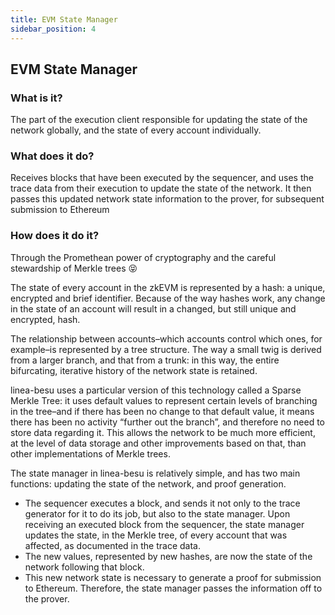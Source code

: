 ```yaml
---
title: EVM State Manager
sidebar_position: 4
---
```


## EVM State Manager

### What is it?

The part of the execution client responsible for updating the state of the network globally, and the state of every account individually.

### What does it do?

Receives blocks that have been executed by the sequencer, and uses the trace data from their execution to update the state of the network. It then passes this updated network state information to the prover, for subsequent submission to Ethereum

### How does it do it?

Through the Promethean power of cryptography and the careful stewardship of Merkle trees 😝

The state of every account in the zkEVM is represented by a hash: a unique, encrypted and brief identifier. Because of the way hashes work, any change in the state of an account will result in a changed, but still unique and encrypted, hash.

The relationship between accounts–which accounts control which ones, for example–is represented by a tree structure. The way a small twig is derived from a larger branch, and that from a trunk: in this way, the entire bifurcating, iterative history of the network state is retained.

linea-besu uses a particular version of this technology called a Sparse Merkle Tree: it uses default values to represent certain levels of branching in the tree–and if there has been no change to that default value, it means there has been no activity “further out the branch”, and therefore no need to store data regarding it. This allows the network to be much more efficient, at the level of data storage and other improvements based on that, than other implementations of Merkle trees.

The state manager in linea-besu is relatively simple, and has two main functions: updating the state of the network, and proof generation.

- The sequencer executes a block, and sends it not only to the trace generator for it to do its job, but also to the state manager. Upon receiving an executed block from the sequencer, the state manager updates the state, in the Merkle tree, of every account that was affected, as documented in the trace data.
- The new values, represented by new hashes, are now the state of the network following that block.
- This new network state is necessary to generate a proof for submission to Ethereum. Therefore, the state manager passes the information off to the prover.
